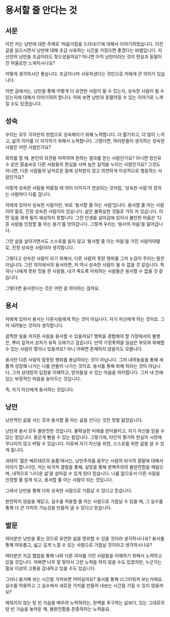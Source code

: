 # 용서할 줄 안다는 것

## 서문

이전 저는 낭만에 대한 주제로 ‘마음가짐을 드러내기’에 대해서 이야기하였습니다. 이전 글을 읽으시면서 낭만에 대해 조금 사유하는 시간을 가졌으면 좋겠다는 바램입니다. 자신만의 낭만을 조금이라도 찾으셨을까요? 아니면 아직 낭만이라는 것이 현실과 동떨어진 허울로만 느껴지시나요?

어떻게 생각하시던 좋습니다. 조금이나마 사유하셨다는 것만으로 저에게 큰 의미가 있습니다.

이번 글에서는, 낭만을 통해 어떻게 더 유연한 사람이 될 수 있는지, 성숙한 사람이 될 수 있는지에 대해서 이야기하려 합니다. 어찌 보면 낭만과 동떨어질 수 있는 이야기로 느껴질 수도 있겠습니다.

## 성숙

우리는 모두 각자만의 방법으로 성숙해지기 위해 노력합니다. 더 활기차고, 더 많이 느끼고, 삶의 의미를 더 자각하기 위해서 노력합니다. 그렇다면, 여러분들이 생각하는 성숙한 사람은 어떤 사람인가요?

회의를 할 때, 본인의 의견을 피력하여 원하는 결과를 얻는 사람인가요? 아니면 청산유수 같은 말솜씨로 다른 사람들의 환심을 사며 높은 실적을 누리는 사람인가요? 그것도 아니면, 다른 사람들의 날카로운 말에 상처받지 않고 의연하게 이성적으로 행동하는 사람인가요?

이렇게 성숙한 사람을 떠올릴 때 여러 이미지가 연상되는 것처럼, ‘성숙한 사람’의 정의는 사람마다 다를 겁니다.

저에게 있어서 성숙한 사람이란, 바로 ‘용서할 줄 아는 사람’입니다. 용서할 줄 아는 사람이야 말로, 진정 성숙한 사람이라 믿습니다. 삶은 불확실한 것들로 가득 차 있습니다. 어떤 일을 겪게 될지 예상하지 못합니다. 그런 인생을 살아감에 있어서 불안한 마음은 ‘다른 사람을 인정할 줄 아는 용기’를 앗아갑니다. 그렇게 우리는 ‘용서의 마음’을 잃어갑니다.

그런 삶을 살아가면서도 스스로를 잃지 않고 ‘용서할 줄 아는 마음’을 가진 사람이야말로, 진정 성숙한 사람이라 생각합니다.

그렇다고 성숙한 사람이 되기 위해서, 다른 사람의 못된 행위를 그저 눈감아 주라는 말은 아닙니다. 그런 의미에서의 용서라면, 저 역시 성숙한 사람이 될 수 없을 것 같습니다. 특히나 나에게 못된 짓을 한 사람들, 내가 죽도록 미워하는 사람들은 용서할 수 없을 것 같습니다.

그렇다면 용서한다는 것은 어떤 걸 의미하는 걸까요.

## 용서

저에게 있어서 용서는 다른사람에게 하는 것이 아닙니다. 자기 자신에게 하는 것이죠. 그저 내려놓는 것이라 생각합니다.

끔찍한 일을 저지른 사람을 용서할 수 있을까요? 행복을 경험해야 할 가정에서의 불행은, 뿌리 깊어서 상처가 유독 오래가고 깊습니다. 만약 가정폭력을 일삼은 부모와 화해할 수 있는 사람이 몇이나 있을까요? 아니 어쩌면 존재하지 않을지도 모릅니다.

용서란 다른 사람의 잘못된 행위를 용납하라는 것이 아닙니다. 그저 내려놓음을 통해 새롭게 성장해 나가는 나를 만들어 나가는 것이죠. 용서를 통해 화해 하라는 것이 아닙니다. 그저 상대방의 입장을 이해하고, 받아들일 수 있는 마음을 의미합니다. 그저 내 안에 있는 부정적인 마음을 놓아두는 것입니다.

즉, 자기 자신에게 용서하는 것입니다.

## 낭만

낭만적인 삶을 사는 것과 용서할 줄 아는 삶을 산다는 것은 정말 닮았습니다.

낭만과 용서 모두 불완전한 것입니다. 불확실한 미래를 받아들이고, 자기 자신을 믿을 수 있는 힘입니다. 올곧게 뻗을 수 있는 힘입니다. 그렇기에, 타인의 평가와 현실의 시련에 무너지지 않고 버틸 수 있습니다. 이로써 자기 자신을 위한, 스스로를 위한 삶을 살 수 있게 됩니다.

괴테의 ‘젊은 베르테르의 슬픔’에서는, 낭만주의를 꿈꾸는 사람의 비극적 결말에 대해서 이야기 합니다만, 저는 비극적 결말을 통해, 실망을 통해 완벽주의의 불완전함을 깨달으며, 내적으로 ‘나다운 삶’을 살아갈 수 있게 된다 믿습니다. 나를 앎으로서 다른 사람을 인정할 줄 알게 되고, 용서할 줄 아는 사람이 되는 것입니다.

그래서 낭만을 통해 더욱 성숙한 사람으로 거듭날 수 있다고 믿습니다.

완전하지 않음을 깨닫고, 실수를 허용할 줄 아는 사람으로 거듭날 수 있을 때, 그 실수를 통해 더 큰 가치의 가능성을 만들어 낼 수 있다고 믿습니다.

## 발문

여러분은 낭만을 좇는 것으로 유연한 삶을 영위할 수 있을 것이라 생각하시나요? 용서를 통해 여유롭고, 넓고 깊게 느낄 수 있는 사람으로 거듭날 것이라고 생각하시나요?

여러분은 지금 협업을 통해 나와 다른 자아를 가진 사람들을 이해하기 위해서 노력하고 있을 것입니다. 어쩌면 너무 잘 맞아서 그런 노력을 하지 않을 수도 있겠지만, 누군가는 필요 이상의 고통을 감내하고 있을 수도 있습니다.

그러니 용서해 보는 시간을 가져보면 어떠실까요? 용서를 통해 너그러워져 보는거에요. 실수를 허용하고 그 실수에서 새로운 가치를 만들어 내보는 시간을 가질 수 있지 않을까요?

매워지지 않는 텅 빈 가슴을 매우려 노력하려는, 완벽을 추구하는 삶보다, 있는 그대로의 텅 빈 가슴을 놓아둔 채, 불완전함을 존중하려는 노력을요.
